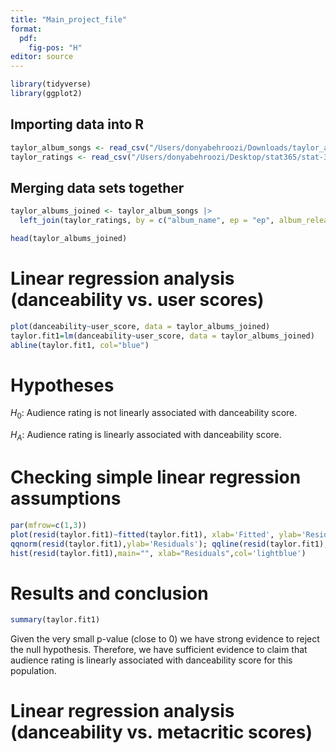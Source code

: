 ```yaml
---
title: "Main_project_file"
format: 
  pdf:
    fig-pos: "H"
editor: source
---
```


```r
library(tidyverse)
library(ggplot2)
```

## Importing data into R

```r
taylor_album_songs <- read_csv("/Users/donyabehroozi/Downloads/taylor_album_songs.csv")
taylor_ratings <- read_csv("/Users/donyabehroozi/Desktop/stat365/stat-365/taylor_albums.csv")
```

## Merging data sets together

```r
taylor_albums_joined <- taylor_album_songs |>
  left_join(taylor_ratings, by = c("album_name", ep = "ep", album_release = "album_release"))

head(taylor_albums_joined)
```

# Linear regression analysis (danceability vs. user scores)

```r
plot(danceability~user_score, data = taylor_albums_joined)
taylor.fit1=lm(danceability~user_score, data = taylor_albums_joined)
abline(taylor.fit1, col="blue")
```

# Hypotheses

$H_0$: Audience rating is not linearly associated with danceability score.

$H_A$: Audience rating is linearly associated with danceability score.

# Checking simple linear regression assumptions

```r
par(mfrow=c(1,3))
plot(resid(taylor.fit1)~fitted(taylor.fit1), xlab='Fitted', ylab='Residuals');abline(h=0,lty=2)
qqnorm(resid(taylor.fit1),ylab='Residuals'); qqline(resid(taylor.fit1),lty=2)
hist(resid(taylor.fit1),main="", xlab="Residuals",col='lightblue')
```

# Results and conclusion

```r
summary(taylor.fit1)
```
Given the very small p-value (close to 0) we have strong evidence to reject the null hypothesis. Therefore, we have sufficient evidence to claim that audience rating is linearly associated with danceability score for this population.

# Linear regression analysis (danceability vs. metacritic scores)